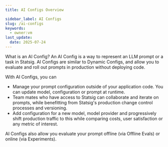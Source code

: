 ```yaml
---
title: AI Configs Overview

sidebar_label: AI Configs
slug: /ai-configs
keywords:
  - owner:vm
last_update:
  date: 2025-07-24
---
```



What is an AI Config?
An AI Config is a way to represent an LLM prompt or a task in Statsig. AI Configs are similar to Dynamic Configs, and allow you to evaluate and roll out prompts in production without deploying code. 

With AI Configs, you can 
- Manage your prompt configuration outside of your application code. You can update model, configuration or prompt at runtime. 
- Team mates who have access to Statsig can collaborate and iterate on prompts, while benefitting from Statsig's production change control processes and versioning. 
- Add configuration for a new model, model provider and progressively shift production traffic to this while comparing costs, user satisfaction or any metric of interest. 

AI Configs also allow you evaluate your prompt offline (via Offline Evals) or online (via Experiments).
